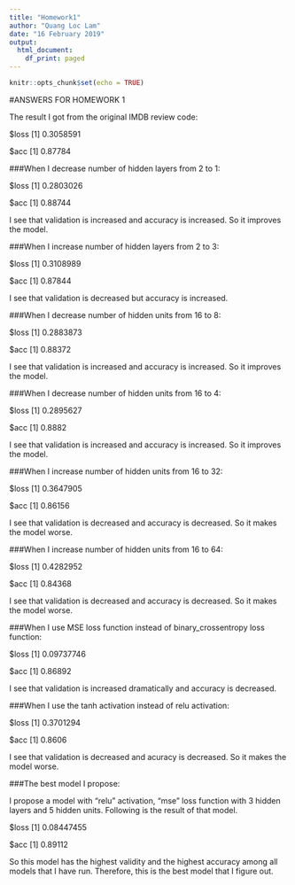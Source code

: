 ---
title: "Homework1"
author: "Quang Loc Lam"
date: "16 February 2019"
output:
  html_document:
    df_print: paged
---

```{r setup, include=FALSE}
knitr::opts_chunk$set(echo = TRUE)
```

#ANSWERS FOR HOMEWORK 1

The result I got from the original IMDB review code:

$loss
[1] 0.3058591

$acc
[1] 0.87784


###When I decrease number of hidden layers from 2 to 1:

$loss
[1] 0.2803026

$acc
[1] 0.88744

I see that validation is increased and accuracy is increased. So it improves the model.

###When I increase number of hidden layers from 2 to 3:

$loss
[1] 0.3108989

$acc
[1] 0.87844

I see that validation is decreased but accuracy is increased. 

###When I decrease number of hidden units from 16 to 8:

$loss
[1] 0.2883873

$acc
[1] 0.88372

I see that validation is increased and accuracy is increased. So it improves the model.

###When I decrease number of hidden units from 16 to 4:

$loss
[1] 0.2895627

$acc
[1] 0.8882

I see that validation is increased and accuracy is increased. So it improves the model.

###When I increase number of hidden units from 16 to 32:

$loss
[1] 0.3647905

$acc
[1] 0.86156

I see that validation is decreased and accuracy is decreased. So it makes the model worse.

###When I increase number of hidden units from 16 to 64:

$loss
[1] 0.4282952

$acc
[1] 0.84368

I see that validation is decreased and accuracy is decreased. So it makes the model worse.

###When I use MSE loss function instead of binary_crossentropy loss function:

$loss
[1] 0.09737746

$acc
[1] 0.86892

I see that validation is increased dramatically and accuracy is decreased. 

###When I use the tanh activation instead of relu activation: 

$loss
[1] 0.3701294

$acc
[1] 0.8606

I see that validation is decreased and acuracy is decreased. So it makes the model worse.

###The best model I propose:

I propose a model with "relu" activation, "mse" loss function with 3 hidden layers and 5 hidden units. Following is the result of that model.

$loss
[1] 0.08447455

$acc
[1] 0.89112

So this model has the highest validity and the highest accuracy among all models that I have run. Therefore, this is the best model that I figure out.
